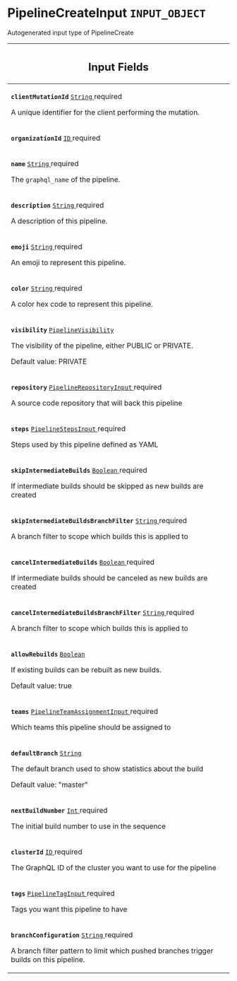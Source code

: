 <!--
  _____   ____    _   _  ____ _______   ______ _____ _____ _______
  |  __  / __   |  | |/ __ __   __| |  ____|  __ _   _|__   __|
  | |  | | |  | | |  | | |  | | | |    | |__  | |  | || |    | |
  | |  | | |  | | | . ` | |  | | | |    |  __| | |  | || |    | |
  | |__| | |__| | | |  | |__| | | |    | |____| |__| || |_   | |
  |_____/ ____/  |_| _|____/  |_|    |______|_____/_____|  |_|
  This file is auto-generated by script/generate_graphql_api_content.sh,
  please build the schema.json by running `rails api:graph:export`
  with https://github.com/buildkite/buildkite/,
  replace the content in data/graphql_data_schema.json
  and run the generation script `./scripts/generate-graphql-api-content.sh`.
-->
<!-- vale off -->
<h1 class="has-pills" data-algolia-exclude>
  PipelineCreateInput
  <span class="pill pill--input_object pill--normal-case pill--large"><code>INPUT_OBJECT</code></span>
</h1>
<!-- vale on -->

<p>Autogenerated input type of PipelineCreate</p>

<table class="responsive-table responsive-table--single-column-rows">
  <thead>
    <th>
      <h2 data-algolia-exclude>Input Fields</h2>
    </th>
  </thead>
  <tbody>
    <tr>
      <td>
        <p>
          <strong>
            <code>clientMutationId</code>
          </strong>
          <a
            href="/docs/apis/graphql/schemas/scalar/string"
            class="pill pill--scalar pill--normal-case pill--medium"
            title="Go to SCALAR String"
          >
            <code>String</code>
          </a>
          <span class="pill pill--required pill--normal-case pill--medium">
            required
          </span>
        </p>
        <p>A unique identifier for the client performing the mutation.</p>
      </td>
    </tr>
    <tr>
      <td>
        <p>
          <strong>
            <code>organizationId</code>
          </strong>
          <a
            href="/docs/apis/graphql/schemas/scalar/id"
            class="pill pill--scalar pill--normal-case pill--medium"
            title="Go to SCALAR ID"
          >
            <code>ID</code>
          </a>
          <span class="pill pill--required pill--normal-case pill--medium">
            required
          </span>
        </p>
      </td>
    </tr>
    <tr>
      <td>
        <p>
          <strong>
            <code>name</code>
          </strong>
          <a
            href="/docs/apis/graphql/schemas/scalar/string"
            class="pill pill--scalar pill--normal-case pill--medium"
            title="Go to SCALAR String"
          >
            <code>String</code>
          </a>
          <span class="pill pill--required pill--normal-case pill--medium">
            required
          </span>
        </p>
        <p>
          The <code>graphql_name</code> of the pipeline.
        </p>
      </td>
    </tr>
    <tr>
      <td>
        <p>
          <strong>
            <code>description</code>
          </strong>
          <a
            href="/docs/apis/graphql/schemas/scalar/string"
            class="pill pill--scalar pill--normal-case pill--medium"
            title="Go to SCALAR String"
          >
            <code>String</code>
          </a>
          <span class="pill pill--required pill--normal-case pill--medium">
            required
          </span>
        </p>
        <p>A description of this pipeline.</p>
      </td>
    </tr>
    <tr>
      <td>
        <p>
          <strong>
            <code>emoji</code>
          </strong>
          <a
            href="/docs/apis/graphql/schemas/scalar/string"
            class="pill pill--scalar pill--normal-case pill--medium"
            title="Go to SCALAR String"
          >
            <code>String</code>
          </a>
          <span class="pill pill--required pill--normal-case pill--medium">
            required
          </span>
        </p>
        <p>An emoji to represent this pipeline.</p>
      </td>
    </tr>
    <tr>
      <td>
        <p>
          <strong>
            <code>color</code>
          </strong>
          <a
            href="/docs/apis/graphql/schemas/scalar/string"
            class="pill pill--scalar pill--normal-case pill--medium"
            title="Go to SCALAR String"
          >
            <code>String</code>
          </a>
          <span class="pill pill--required pill--normal-case pill--medium">
            required
          </span>
        </p>
        <p>A color hex code to represent this pipeline.</p>
      </td>
    </tr>
    <tr>
      <td>
        <p>
          <strong>
            <code>visibility</code>
          </strong>
          <a
            href="/docs/apis/graphql/schemas/enum/pipelinevisibility"
            class="pill pill--enum pill--normal-case pill--medium"
            title="Go to ENUM PipelineVisibility"
          >
            <code>PipelineVisibility</code>
          </a>
        </p>
        <p>The visibility of the pipeline, either PUBLIC or PRIVATE.</p>
        <p>Default value: PRIVATE</p>
      </td>
    </tr>
    <tr>
      <td>
        <p>
          <strong>
            <code>repository</code>
          </strong>
          <a
            href="/docs/apis/graphql/schemas/input_object/pipelinerepositoryinput"
            class="pill pill--input_object pill--normal-case pill--medium"
            title="Go to INPUT_OBJECT PipelineRepositoryInput"
          >
            <code>PipelineRepositoryInput</code>
          </a>
          <span class="pill pill--required pill--normal-case pill--medium">
            required
          </span>
        </p>
        <p>A source code repository that will back this pipeline</p>
      </td>
    </tr>
    <tr>
      <td>
        <p>
          <strong>
            <code>steps</code>
          </strong>
          <a
            href="/docs/apis/graphql/schemas/input_object/pipelinestepsinput"
            class="pill pill--input_object pill--normal-case pill--medium"
            title="Go to INPUT_OBJECT PipelineStepsInput"
          >
            <code>PipelineStepsInput</code>
          </a>
          <span class="pill pill--required pill--normal-case pill--medium">
            required
          </span>
        </p>
        <p>Steps used by this pipeline defined as YAML</p>
      </td>
    </tr>
    <tr>
      <td>
        <p>
          <strong>
            <code>skipIntermediateBuilds</code>
          </strong>
          <a
            href="/docs/apis/graphql/schemas/scalar/boolean"
            class="pill pill--scalar pill--normal-case pill--medium"
            title="Go to SCALAR Boolean"
          >
            <code>Boolean</code>
          </a>
          <span class="pill pill--required pill--normal-case pill--medium">
            required
          </span>
        </p>
        <p>
          If intermediate builds should be skipped as new builds are created
        </p>
      </td>
    </tr>
    <tr>
      <td>
        <p>
          <strong>
            <code>skipIntermediateBuildsBranchFilter</code>
          </strong>
          <a
            href="/docs/apis/graphql/schemas/scalar/string"
            class="pill pill--scalar pill--normal-case pill--medium"
            title="Go to SCALAR String"
          >
            <code>String</code>
          </a>
          <span class="pill pill--required pill--normal-case pill--medium">
            required
          </span>
        </p>
        <p>A branch filter to scope which builds this is applied to</p>
      </td>
    </tr>
    <tr>
      <td>
        <p>
          <strong>
            <code>cancelIntermediateBuilds</code>
          </strong>
          <a
            href="/docs/apis/graphql/schemas/scalar/boolean"
            class="pill pill--scalar pill--normal-case pill--medium"
            title="Go to SCALAR Boolean"
          >
            <code>Boolean</code>
          </a>
          <span class="pill pill--required pill--normal-case pill--medium">
            required
          </span>
        </p>
        <p>
          If intermediate builds should be canceled as new builds are created
        </p>
      </td>
    </tr>
    <tr>
      <td>
        <p>
          <strong>
            <code>cancelIntermediateBuildsBranchFilter</code>
          </strong>
          <a
            href="/docs/apis/graphql/schemas/scalar/string"
            class="pill pill--scalar pill--normal-case pill--medium"
            title="Go to SCALAR String"
          >
            <code>String</code>
          </a>
          <span class="pill pill--required pill--normal-case pill--medium">
            required
          </span>
        </p>
        <p>A branch filter to scope which builds this is applied to</p>
      </td>
    </tr>
    <tr>
      <td>
        <p>
          <strong>
            <code>allowRebuilds</code>
          </strong>
          <a
            href="/docs/apis/graphql/schemas/scalar/boolean"
            class="pill pill--scalar pill--normal-case pill--medium"
            title="Go to SCALAR Boolean"
          >
            <code>Boolean</code>
          </a>
        </p>
        <p>If existing builds can be rebuilt as new builds.</p>
        <p>Default value: true</p>
      </td>
    </tr>
    <tr>
      <td>
        <p>
          <strong>
            <code>teams</code>
          </strong>
          <a
            href="/docs/apis/graphql/schemas/input_object/pipelineteamassignmentinput"
            class="pill pill--input_object pill--normal-case pill--medium"
            title="Go to INPUT_OBJECT PipelineTeamAssignmentInput"
          >
            <code>PipelineTeamAssignmentInput</code>
          </a>
          <span class="pill pill--required pill--normal-case pill--medium">
            required
          </span>
        </p>
        <p>Which teams this pipeline should be assigned to</p>
      </td>
    </tr>
    <tr>
      <td>
        <p>
          <strong>
            <code>defaultBranch</code>
          </strong>
          <a
            href="/docs/apis/graphql/schemas/scalar/string"
            class="pill pill--scalar pill--normal-case pill--medium"
            title="Go to SCALAR String"
          >
            <code>String</code>
          </a>
        </p>
        <p>The default branch used to show statistics about the build</p>
        <p>Default value: "master"</p>
      </td>
    </tr>
    <tr>
      <td>
        <p>
          <strong>
            <code>nextBuildNumber</code>
          </strong>
          <a
            href="/docs/apis/graphql/schemas/scalar/int"
            class="pill pill--scalar pill--normal-case pill--medium"
            title="Go to SCALAR Int"
          >
            <code>Int</code>
          </a>
          <span class="pill pill--required pill--normal-case pill--medium">
            required
          </span>
        </p>
        <p>The initial build number to use in the sequence</p>
      </td>
    </tr>
    <tr>
      <td>
        <p>
          <strong>
            <code>clusterId</code>
          </strong>
          <a
            href="/docs/apis/graphql/schemas/scalar/id"
            class="pill pill--scalar pill--normal-case pill--medium"
            title="Go to SCALAR ID"
          >
            <code>ID</code>
          </a>
          <span class="pill pill--required pill--normal-case pill--medium">
            required
          </span>
        </p>
        <p>The GraphQL ID of the cluster you want to use for the pipeline</p>
      </td>
    </tr>
    <tr>
      <td>
        <p>
          <strong>
            <code>tags</code>
          </strong>
          <a
            href="/docs/apis/graphql/schemas/input_object/pipelinetaginput"
            class="pill pill--input_object pill--normal-case pill--medium"
            title="Go to INPUT_OBJECT PipelineTagInput"
          >
            <code>PipelineTagInput</code>
          </a>
          <span class="pill pill--required pill--normal-case pill--medium">
            required
          </span>
        </p>
        <p>Tags you want this pipeline to have</p>
      </td>
    </tr>
    <tr>
      <td>
        <p>
          <strong>
            <code>branchConfiguration</code>
          </strong>
          <a
            href="/docs/apis/graphql/schemas/scalar/string"
            class="pill pill--scalar pill--normal-case pill--medium"
            title="Go to SCALAR String"
          >
            <code>String</code>
          </a>
          <span class="pill pill--required pill--normal-case pill--medium">
            required
          </span>
        </p>
        <p>
          A branch filter pattern to limit which pushed branches trigger builds
          on this pipeline.
        </p>
      </td>
    </tr>
  </tbody>
</table>
